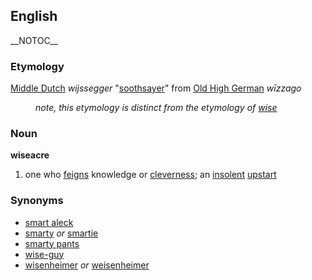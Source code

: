 == English == __NOTOC__
=== Etymology ===
[[Middle Dutch]] ''wijssegger'' "[[soothsayer]]" from [[Old High German]] ''wīzzago'' 
:''note, this etymology is distinct from the etymology of [[wise]]''

=== Noun ===
'''wiseacre'''
# one who [[feign]]s knowledge or [[clever]]ness; an [[insolent]] [[upstart]]

=== Synonyms ===
* [[smart aleck]]
* [[smarty]] ''or'' [[smartie]]
* [[smarty pants]]
* [[wise-guy]]
* [[wisenheimer]] ''or'' [[weisenheimer]]
